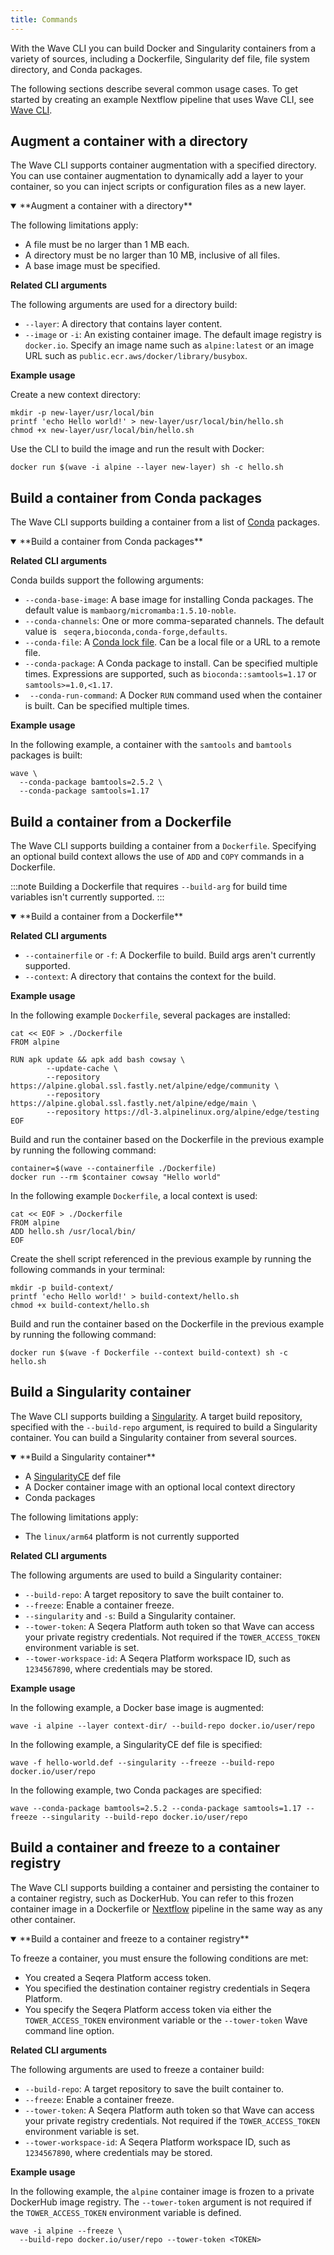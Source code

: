 ```yaml
---
title: Commands
---
```


With the Wave CLI you can build Docker and Singularity containers from a variety of sources, including a Dockerfile, Singularity def file, file system directory, and Conda packages.

The following sections describe several common usage cases. To get started by creating an example Nextflow pipeline that uses Wave CLI, see [Wave CLI][start].

[start]: /wave_docs/wave_repo/docs/get-started/wave-cli.mdx

## Augment a container with a directory

The Wave CLI supports container augmentation with a specified directory. You can use container augmentation to dynamically add a layer to your container, so you can inject scripts or configuration files as a new layer.

<details open>
<summary>**Augment a container with a directory**</summary>

The following limitations apply:

- A file must be no larger than 1 MB each.
- A directory must be no larger than 10 MB, inclusive of all files.
- A base image must be specified.

**Related CLI arguments**

The following arguments are used for a directory build:

- `--layer`: A directory that contains layer content.
- `--image` or `-i`: An existing container image. The default image registry is `docker.io`. Specify an image name such as `alpine:latest` or an image URL such as `public.ecr.aws/docker/library/busybox`.

**Example usage**

Create a new context directory:

```
mkdir -p new-layer/usr/local/bin
printf 'echo Hello world!' > new-layer/usr/local/bin/hello.sh
chmod +x new-layer/usr/local/bin/hello.sh
```

Use the CLI to build the image and run the result with Docker:

```
docker run $(wave -i alpine --layer new-layer) sh -c hello.sh
```
</details>

## Build a container from Conda packages

The Wave CLI supports building a container from a list of [Conda] packages.

<details open>
<summary>**Build a container from Conda packages**</summary>

**Related CLI arguments**

Conda builds support the following arguments:

- `--conda-base-image`: A base image for installing Conda packages. The default value is `mambaorg/micromamba:1.5.10-noble`.
- `--conda-channels`: One or more comma-separated channels. The default value is ` seqera,bioconda,conda-forge,defaults`.
- `--conda-file`: A [Conda lock file][conda-lock]. Can be a local file or a URL to a remote file.
- `--conda-package`: A Conda package to install. Can be specified multiple times. Expressions are supported, such as `bioconda::samtools=1.17` or `samtools>=1.0,<1.17`.
- ` --conda-run-command`: A Docker `RUN` command used when the container is built. Can be specified multiple times.

**Example usage**

In the following example, a container with the `samtools` and `bamtools` packages is built:

```
wave \
  --conda-package bamtools=2.5.2 \
  --conda-package samtools=1.17
```

[Conda]: https://anaconda.org/anaconda/repo
[conda-lock]: https://github.com/conda/conda-lock
</details>

## Build a container from a Dockerfile

The Wave CLI supports building a container from a `Dockerfile`. Specifying an optional build context allows the use of `ADD` and `COPY` commands in a Dockerfile.

:::note
Building a Dockerfile that requires `--build-arg` for build time variables isn't currently supported.
:::

<details open>
<summary>**Build a container from a Dockerfile**</summary>

**Related CLI arguments**

- `--containerfile` or `-f`: A Dockerfile to build. Build args aren't currently supported.
- `--context`: A directory that contains the context for the build.

**Example usage**

In the following example `Dockerfile`, several packages are installed:

```
cat << EOF > ./Dockerfile
FROM alpine

RUN apk update && apk add bash cowsay \
        --update-cache \
        --repository https://alpine.global.ssl.fastly.net/alpine/edge/community \
        --repository https://alpine.global.ssl.fastly.net/alpine/edge/main \
        --repository https://dl-3.alpinelinux.org/alpine/edge/testing
EOF
```

Build and run the container based on the Dockerfile in the previous example by running the following command:

```
container=$(wave --containerfile ./Dockerfile)
docker run --rm $container cowsay "Hello world"
```

In the following example `Dockerfile`, a local context is used:

```
cat << EOF > ./Dockerfile
FROM alpine
ADD hello.sh /usr/local/bin/
EOF
```

Create the shell script referenced in the previous example by running the following commands in your terminal:

```
mkdir -p build-context/
printf 'echo Hello world!' > build-context/hello.sh
chmod +x build-context/hello.sh
```

Build and run the container based on the Dockerfile in the previous example by running the following command:

```
docker run $(wave -f Dockerfile --context build-context) sh -c hello.sh
```
</details>

## Build a Singularity container

The Wave CLI supports building a [Singularity]. A target build repository, specified with the `--build-repo` argument, is required to build a Singularity container. You can build a Singularity container from several sources.

<details open>
<summary>**Build a Singularity container**</summary>

- A [SingularityCE] def file
- A Docker container image with an optional local context directory
- Conda packages

The following limitations apply:

- The `linux/arm64` platform is not currently supported

**Related CLI arguments**

The following arguments are used to build a Singularity container:

- `--build-repo`: A target repository to save the built container to.
- `--freeze`: Enable a container freeze.
- `--singularity` and `-s`: Build a Singularity container.
- `--tower-token`: A Seqera Platform auth token so that Wave can access your private registry credentials. Not required if the `TOWER_ACCESS_TOKEN` environment variable is set.
- `--tower-workspace-id`: A Seqera Platform workspace ID, such as `1234567890`, where credentials may be stored.

**Example usage**

In the following example, a Docker base image is augmented:

```
wave -i alpine --layer context-dir/ --build-repo docker.io/user/repo
```

In the following example, a SingularityCE def file is specified:

```
wave -f hello-world.def --singularity --freeze --build-repo docker.io/user/repo
```

In the following example, two Conda packages are specified:

```
wave --conda-package bamtools=2.5.2 --conda-package samtools=1.17 --freeze --singularity --build-repo docker.io/user/repo
```

[Singularity]: https://docs.sylabs.io/guides/latest/user-guide/introduction.html
[SingularityCE]: https://docs.sylabs.io/guides/latest/user-guide/definition_files.html
</details>

## Build a container and freeze to a container registry

The Wave CLI supports building a container and persisting the container to a container registry, such as DockerHub. You can refer to this frozen container image in a Dockerfile or [Nextflow] pipeline in the same way as any other container.

<details open>
<summary>**Build a container and freeze to a container registry**</summary>

To freeze a container, you must ensure the following conditions are met:

- You created a Seqera Platform access token.
- You specified the destination container registry credentials in Seqera Platform.
- You specify the Seqera Platform access token via either the `TOWER_ACCESS_TOKEN` environment variable or the `--tower-token` Wave command line option.

**Related CLI arguments**

The following arguments are used to freeze a container build:

- `--build-repo`: A target repository to save the built container to.
- `--freeze`: Enable a container freeze.
- `--tower-token`: A Seqera Platform auth token so that Wave can access your private registry credentials. Not required if the `TOWER_ACCESS_TOKEN` environment variable is set.
- `--tower-workspace-id`: A Seqera Platform workspace ID, such as `1234567890`, where credentials may be stored.

**Example usage**

In the following example, the `alpine` container image is frozen to a private DockerHub image registry. The `--tower-token` argument is not required if the `TOWER_ACCESS_TOKEN` environment variable is defined.

```
wave -i alpine --freeze \
  --build-repo docker.io/user/repo --tower-token <TOKEN>
```

[Nextflow]: https://www.nextflow.io/
</details>
